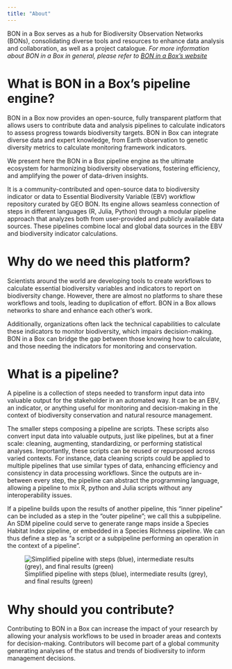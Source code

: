 ```yaml
---
title: "About"
---
```


BON in a Box serves as a hub for Biodiversity Observation Networks (BONs), consolidating diverse tools and resources to enhance data analysis and collaboration, as well as a project catalogue. *For more information about BON in a Box in general, please refer to [BON in a Box's website](https://boninabox.geobon.org/about)*

# What is BON in a Box's pipeline engine?

BON in a Box now provides an open-source, fully transparent platform that allows users to contribute data and analysis pipelines to calculate indicators to assess progress towards biodiversity targets. BON in Box can integrate diverse data and expert knowledge, from Earth observation to genetic diversity metrics to calculate monitoring framework indicators.

We present here the BON in a Box pipeline engine as the ultimate ecosystem for harmonizing biodiversity observations, fostering efficiency, and amplifying the power of data-driven insights.

It is a community-contributed and open-source data to biodiversity indicator or data to Essential Biodiversity Variable (EBV) workflow repository curated by GEO BON. Its engine allows seamless connection of steps in different languages (R, Julia, Python) through a modular pipeline approach that analyzes both from user-provided and publicly available data sources. These pipelines combine local and global data sources in the EBV and biodiversity indicator calculations.

# Why do we need this platform?

Scientists around the world are developing tools to create workflows to calculate essential biodiversity variables and indicators to report on biodiversity change. However, there are almost no platforms to share these workflows and tools, leading to duplication of effort. BON in a Box allows networks to share and enhance each other's work.

Additionally, organizations often lack the technical capabilities to calculate these indicators to monitor biodiversity, which impairs decision-making. BON in a Box can bridge the gap between those knowing how to calculate, and those needing the indicators for monitoring and conservation.

# What is a pipeline?

A pipeline is a collection of steps needed to transform input data into valuable output for the stakeholder in an automated way. It can be an EBV, an indicator, or anything useful for monitoring and decision-making in the context of biodiversity conservation and natural resource management.

The smaller steps composing a pipeline are scripts. These scripts also convert input data into valuable outputs, just like pipelines, but at a finer scale: cleaning, augmenting, standardizing, or performing statistical analyses. Importantly, these scripts can be reused or repurposed across varied contexts. For instance, data cleaning scripts could be applied to multiple pipelines that use similar types of data, enhancing efficiency and consistency in data processing workflows. Since the outputs are in-between every step, the pipeline can abstract the programming language, allowing a pipeline to mix R, python and Julia scripts without any interoperability issues.

If a pipeline builds upon the results of another pipeline, this “inner pipeline” can be included as a step in the “outer pipeline”; we call this a subpipeline. An SDM pipeline could serve to generate range maps inside a Species Habitat Index pipeline, or embedded in a Species Richness pipeline. We can thus define a step as “a script or a subpipeline performing an operation in the context of a pipeline”.

![Simplified pipeline with steps (blue), intermediate results (grey), and final results (green)](pipeline.png)

# Why should you contribute?

Contributing to BON in a Box can increase the impact of your research by allowing your analysis workflows to be used in broader areas and contexts for decision-making. Contributors will become part of a global community generating analyses of the status and trends of biodiversity to inform management decisions.